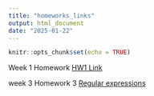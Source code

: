 ```yaml
---
title: "homeworks_links"
output: html_document
date: "2025-01-22"
---
```


```r
knitr::opts_chunk$set(echo = TRUE)
```

Week 1 Homework [HW1 Link](HW1.html)


week 3 Homework 3 [Regular expressions](Homework_3.html) 
